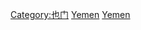{{Commonscat|Politics of Yemen}}
[[Category:也门|Category:也门]]
[[Category:中東政治|Yemen]]
[[Category:亚洲各国政治|Yemen]]
